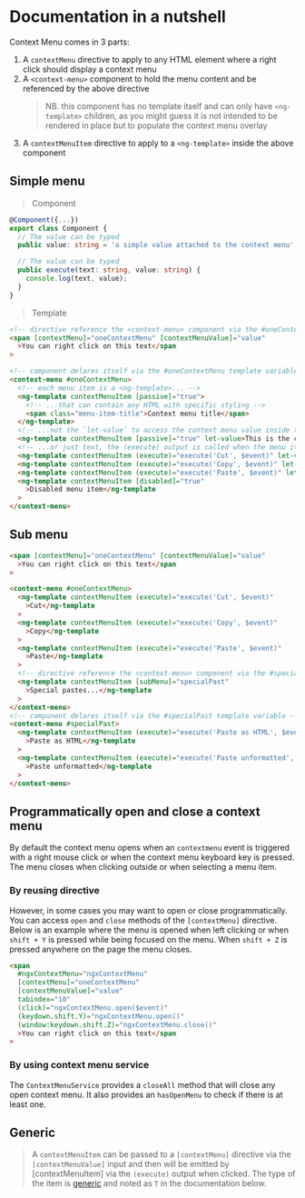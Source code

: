 
<Meta title="Context Menu/Documentation/In a nutshell" />

# Documentation in a nutshell

Context Menu comes in 3 parts:

1. A `contextMenu` directive to apply to any HTML element where a right click should display a context menu
2. A `<context-menu>` component to hold the menu content and be referenced by the above directive
   > NB. this component has no template itself and can only have `<ng-template>` children,
   > as you might guess it is not intended to be rendered in place but to populate the context menu overlay
3. A `contextMenuItem` directive to apply to a `<ng-template>` inside the above component

## Simple menu

> Component

```typescript
@Component({...})
export class Component {
  // The value can be typed
  public value: string = 'a simple value attached to the context menu';

  // The value can be typed
  public execute(text: string, value: string) {
    console.log(text, value);
  }
}
```

> Template

```html
<!-- directive reference the <context-menu> component via the #oneContextMenu template variable -->
<span [contextMenu]="oneContextMenu" [contextMenuValue]="value"
  >You can right click on this text</span
>

<!-- component delares itself via the #oneContextMenu template variable -->
<context-menu #oneContextMenu>
  <!-- each menu item is a <ng-template>... -->
  <ng-template contextMenuItem [passive]="true">
    <!-- ...that can contain any HTML with specific styling -->
    <span class="menu-item-title">Context menu title</span>
  </ng-template>
  <!-- ...not the `let-value` to access the context menu value inside the template -->
  <ng-template contextMenuItem [passive]="true" let-value>This is the context menu value "{{ value }}"</ng-template>
  <!-- ...or just text, the (execute) output is called when the menu item is clicked -->
  <ng-template contextMenuItem (execute)="execute('Cut', $event)" let-value>Cut {{ value }}</ng-template>
  <ng-template contextMenuItem (execute)="execute('Copy', $event)" let-value>Copy {{ value }}</ng-template>
  <ng-template contextMenuItem (execute)="execute('Paste', $event)" let-value>Paste {{ value }}</ng-template>
  <ng-template contextMenuItem [disabled]="true"
    >Disabled menu item</ng-template
  >
</context-menu>
```

## Sub menu

```html
<span [contextMenu]="oneContextMenu" [contextMenuValue]="value"
  >You can right click on this text</span
>

<context-menu #oneContextMenu>
  <ng-template contextMenuItem (execute)="execute('Cut', $event)"
    >Cut</ng-template
  >
  <ng-template contextMenuItem (execute)="execute('Copy', $event)"
    >Copy</ng-template
  >
  <ng-template contextMenuItem (execute)="execute('Paste', $event)"
    >Paste</ng-template
  >
  <!-- directive reference the <context-menu> component via the #specialPast template variable -->
  <ng-template contextMenuItem [subMenu]="specialPast"
    >Special pastes...</ng-template
  >
</context-menu>
<!-- component delares itself via the #specialPast template variable -->
<context-menu #specialPast>
  <ng-template contextMenuItem (execute)="execute('Paste as HTML', $event)"
    >Paste as HTML</ng-template
  >
  <ng-template contextMenuItem (execute)="execute('Paste unformatted', $event)"
    >Paste unformatted</ng-template
  >
</context-menu>
```

## Programmatically open and close a context menu

By default the context menu opens when an `contextmenu` event is triggered with a right mouse click or when the context menu keyboard key is pressed. The menu closes when clicking outside or when selecting a menu item.

### By reusing directive

However, in some cases you may want to open or close programmatically. You can access `open` and `close` methods of the `[contextMenu]` directive. Below is an example where the menu is opened when left clicking or when `shift + Y` is pressed while being focused on the menu. When `shift + Z` is pressed anywhere on the page the menu closes.

```html
<span
  #ngxContextMenu="ngxContextMenu"
  [contextMenu]="oneContextMenu"
  [contextMenuValue]="value"
  tabindex="10"
  (click)="ngxContextMenu.open($event)"
  (keydown.shift.Y)="ngxContextMenu.open()"
  (window:keydown.shift.Z)="ngxContextMenu.close()"
  >You can right click on this text</span
>
```

### By using context menu service

The `ContextMenuService` provides a `closeAll` method that will close any open context menu. It also provides an `hasOpenMenu` to check if there is at least one.

## Generic

> A `contextMenuItem` can be passed to a `[contextMenu]` directive via the `[contextMenuValue]` input and then will be emitted by \[contextMenuItem] via the `(execute)` output when clicked.
> The type of the item is [generic](https://www.typescriptlang.org/docs/handbook/2/generics.html) and noted as `T` in the documentation below.
